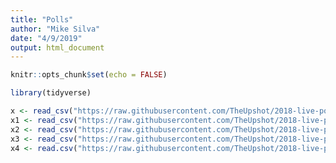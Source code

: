 ```yaml
---
title: "Polls"
author: "Mike Silva"
date: "4/9/2019"
output: html_document
---
```


```r
knitr::opts_chunk$set(echo = FALSE)

library(tidyverse)
```

```r
x <- read_csv("https://raw.githubusercontent.com/TheUpshot/2018-live-poll-results/master/data/elections-poll-nj03-1.csv")
x1 <- read_csv("https://raw.githubusercontent.com/TheUpshot/2018-live-poll-results/master/data/elections-poll-nj03-3.csv")
x2 <- read_csv("https://raw.githubusercontent.com/TheUpshot/2018-live-poll-results/master/data/elections-poll-nj07-1.csv")
x3 <- read_csv("https://raw.githubusercontent.com/TheUpshot/2018-live-poll-results/master/data/elections-poll-nj07-3.csv")
x4 <- read.csv("https://raw.githubusercontent.com/TheUpshot/2018-live-poll-results/master/data/elections-poll-nj11-3.csv")

```

```r

```

